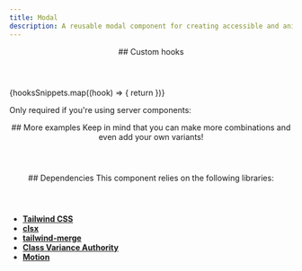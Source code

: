 ```yaml
---
title: Modal
description: A reusable modal component for creating accessible and animated dialog boxes.
---
```



<section>

  <Tabs mountOnChange>
    <TabPanel label="Preview">
        <ComponentCard>
            <ModalDemo />
        </ComponentCard>
    </TabPanel>
    <TabPanel label="Code">
        <CodeSnippet code={motionSnippets.code} language="tsx"/>
    </TabPanel>
    <TabPanel label="Usage">
        <CodeSnippet code={motionSnippets.usage} language="tsx"/>
    </TabPanel>
  </Tabs>

</section>

<section>
  <header>
    ## Custom hooks
  </header>

  <Tabs mountOnChange>
    {hooksSnippets.map((hook) => {
      return <TabPanel key={hook.id} label={hook.name}><CodeSnippet code={hook.code} language="typescript"/></TabPanel>
    })}
  </Tabs>

  Only required if you're using server components:

  <Tabs mountOnChange>
      <TabPanel label={useIsMountedHook.name}><CodeSnippet code={useIsMountedHook.code} language="typescript"/></TabPanel>
  </Tabs>

</section>


<section>
  <header>
    ## More examples
    Keep in mind that you can make more combinations and even add your own variants! 
  </header>

  <Tabs>
    <TabPanel label="Variants">
        <ComponentCard>
            <ModalVariantsDemo />
        </ComponentCard>
    </TabPanel>
    <TabPanel label="Code">
        <CodeSnippet code={variantsCodeSnippet} language="tsx" disableCopy/>
    </TabPanel>
  </Tabs>

</section>

<section>
  <header>
    ## Dependencies
    This component relies on the following libraries:
  </header>

  - **<a href="https://tailwindcss.com/" target="_blank">Tailwind CSS</a>**
  - **<a href="https://github.com/dcastil/tailwind-merge" target="_blank">clsx</a>**
  - **<a href="https://github.com/lukeed/clsx" target="_blank">tailwind-merge</a>**
  - **<a href="https://cva.style/" target="_blank">Class Variance Authority</a>**
  - **<a href="https://motion.dev/" target="_blank">Motion</a>**

</section>
